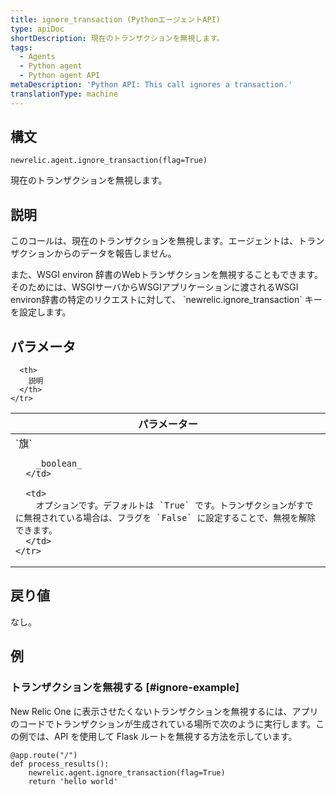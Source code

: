 ```yaml
---
title: ignore_transaction (PythonエージェントAPI)
type: apiDoc
shortDescription: 現在のトランザクションを無視します。
tags:
  - Agents
  - Python agent
  - Python agent API
metaDescription: 'Python API: This call ignores a transaction.'
translationType: machine
---
```


## 構文

```
newrelic.agent.ignore_transaction(flag=True)
```

現在のトランザクションを無視します。

## 説明

このコールは、現在のトランザクションを無視します。エージェントは、トランザクションからのデータを報告しません。

<Callout variant="tip">
  また、WSGI environ 辞書のWebトランザクションを無視することもできます。そのためには、WSGIサーバからWSGIアプリケーションに渡されるWSGI environ辞書の特定のリクエストに対して、 `newrelic.ignore_transaction` キーを設定します。
</Callout>

## パラメータ

<table>
  <thead>
    <tr>
      <th width="25%">
        パラメーター
      </th>

      <th>
        説明
      </th>
    </tr>
  </thead>

  <tbody>
    <tr>
      <td>
        `旗`

        _boolean_
      </td>

      <td>
        オプションです。デフォルトは `True` です。トランザクションがすでに無視されている場合は、フラグを `False` に設定することで、無視を解除できます。
      </td>
    </tr>
  </tbody>
</table>

## 戻り値

なし。

## 例

### トランザクションを無視する [#ignore-example]

New Relic One に表示させたくないトランザクションを無視するには、アプリのコードでトランザクションが生成されている場所で次のように実行します。この例では、API を使用して Flask ルートを無視する方法を示しています。

```
@app.route("/")
def process_results():
    newrelic.agent.ignore_transaction(flag=True)
    return 'hello world'
```
